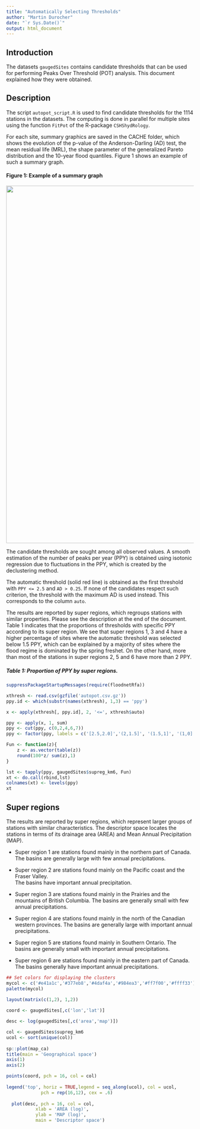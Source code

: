 ```yaml
---
title: "Automatically Selecting Thresholds"
author: "Martin Durocher"
date: "`r Sys.Date()`"
output: html_document
---
```


## Introduction

The datasets `gaugedSites` contains candidate thresholds that can be used for performing Peaks Over Threshold (POT) analysis. 
This document explained how they were obtained.

## Description

The script `autopot_script.R` is used to find candidate thresholds for the 1114 stations in the datasets.
The computing is done in parallel for multiple sites using the function `FitPot` of the R-package `CSHShydRology`.

For each site, summary graphics are saved in the CACHE folder, which shows the evolution of the p-value of the Anderson-Darling (AD) test, the mean residual life (MRL), the shape parameter of the generalized Pareto distribution and the 10-year flood quantiles.
Figure 1 shows an example of such a summary graph.

#### Figure 1: Example of a summary graph

<center>
  <img src="01AD002.png" height="960" width="900">
</center>

The candidate thresholds are sought among all observed values. 
A smooth estimation of the number of peaks per year (PPY) is obtained using isotonic regression due to fluctuations in the PPY, which is created by the declustering method.

The automatic threshold (solid red line) is obtained as the first threshold with `PPY <= 2.5` and `AD > 0.25`. 
If none of the candidates respect such criterion, the threshold with the maximum AD is used instead.
This corresponds to the column `auto`.

The results are reported by super regions, which regroups stations with similar properties.
Please see the description at the end of the document.
Table 1 indicates that the proportions of thresholds with specific PPY according to its super region. We see that super regions 1, 3 and 4 have a higher percentage of sites where the automatic threshold was selected below 1.5 PPY, which can be explained by a majority of sites where the flood regime is dominated by the spring freshet.
On the other hand, more than most of the stations in super regions 2, 5 and 6 have more than 2 PPY.

##### Table 1: Proportion of PPY by super regions.

```r
suppressPackageStartupMessages(require(floodnetRfa))

xthresh <- read.csv(gzfile('autopot.csv.gz'))
ppy.id <- which(substr(names(xthresh), 1,3) == 'ppy')

x <- apply(xthresh[, ppy.id], 2, '<=', xthresh$auto)

ppy <- apply(x, 1, sum)
ppy <- cut(ppy, c(0,2,4,6,7))
ppy <- factor(ppy, labels = c('[2.5,2.0]','(2,1.5]', '(1.5,1]', '(1,0]'))

Fun <- function(z){ 
    z <- as.vector(table(z))
    round(100*z/ sum(z),1)
}

lst <- tapply(ppy, gaugedSites$supreg_km6, Fun)
xt <- do.call(rbind,lst)
colnames(xt) <- levels(ppy)
xt
```

## Super regions

The results are reported by super regions, which represent larger groups of stations with similar characteristics.
The descriptor space locates the stations in terms of its drainage area (AREA) and Mean Annual Precipitation (MAP).  

* Super region 1 are stations found mainly in the northern part of Canada. 
 The basins are generally large with few annual precipitations.

* Super region 2 are stations found mainly on the Pacific coast and the Fraser Valley.  
 The basins have important annual precipitation.

* Super region 3 are stations found mainly in the Prairies and the mountains of British Columbia. 
 The basins are generally small with few annual precipitations.

* Super region 4 are stations found mainly in the north of the Canadian western provinces.
  The basins are generally large with important annual precipitations.  
  
* Super region 5 are stations found mainly in Southern Ontario.
  The basins are generally small with important annual precipitations.
  
* Super region 6 are stations found mainly in the eastern part of Canada.
  The basins generally have important annual precipitations.

```r

## Set colors for displaying the clusters
mycol <- c('#e41a1c','#377eb8','#4daf4a','#984ea3','#ff7f00','#ffff33')
palette(mycol)

layout(matrix(c(1,2), 1,2))
  
coord <- gaugedSites[,c('lon','lat')]

desc <- log(gaugedSites[,c('area','map')])

col <- gaugedSites$supreg_km6
ucol <- sort(unique(col))
  
sp::plot(map_ca)
title(main = 'Geographical space')
axis(1)
axis(2)

points(coord, pch = 16, col = col)
  
legend('top', horiz = TRUE,legend = seq_along(ucol), col = ucol, 
             pch = rep(16,12), cex = .6)
  
  plot(desc, pch = 16, col = col, 
           xlab = 'AREA (log)',
           ylab = 'MAP (log)',
           main = 'Descriptor space')
```

